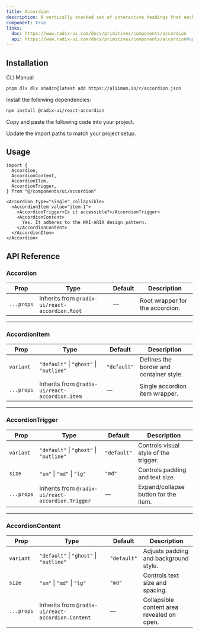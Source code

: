 ```yaml
---
title: Accordion
description: A vertically stacked set of interactive headings that each reveal a section of content.
component: true
links:
  doc: https://www.radix-ui.com/docs/primitives/components/accordion
  api: https://www.radix-ui.com/docs/primitives/components/accordion#api-reference
---
```

  
<ComponentPreview
  name="accordion-01"
  className="[&_.preview>[data-orientation=vertical]]:sm:max-w-[80%] **:[.preview]:min-h-[650px]"
  description="An accordion with three items"
  align="start"
/>

<ComponentPreview
  name="accordion-02"
  className="[&_.preview>[data-orientation=vertical]]:sm:max-w-[80%] **:[.preview]:min-h-[1000px] lg:**:[.preview]:min-h-[1000px] xl:**:[.preview]:min-h-[950px]"
  description="An accordion with three items"
  align="start"
/>

<ComponentPreview
  name="accordion-03"
  className="[&_.preview>[data-orientation=vertical]]:sm:max-w-[80%] **:[.preview]:min-h-[650px]"
  description="An accordion with three items"
  align="start"
/>

<ComponentPreview
  name="accordion-04"
  className="[&_.preview>[data-orientation=vertical]]:sm:max-w-[80%] **:[.preview]:min-h-[650px]"
  description="An accordion with three items"
  align="start"
/>

<ComponentPreview
  name="accordion-05"
  className="[&_.preview>[data-orientation=vertical]]:sm:max-w-[80%] **:[.preview]:min-h-[650px]"
  description="An accordion with three items"
  align="start"
/>
 

## Installation

<CodeTabs>

<TabsList>
  <TabsTrigger value="cli">CLI</TabsTrigger>
  <TabsTrigger value="manual">Manual</TabsTrigger>
</TabsList>

<TabsContent value="cli">

```bash
pnpm dlx dlx shadcn@latest add https://aliimam.in/r/accordion.json
```

</TabsContent>

<TabsContent value="manual">

<Steps>

<Step>Install the following dependencies:</Step>

```bash
npm install @radix-ui/react-accordion
```

<Step>Copy and paste the following code into your project.</Step>

<ComponentSource name="accordion" title="components/ui/accordion.tsx" />

<Step>Update the import paths to match your project setup.</Step>

</Steps>

</TabsContent>

</CodeTabs>

## Usage

```tsx showLineNumbers
import {
  Accordion,
  AccordionContent,
  AccordionItem,
  AccordionTrigger,
} from "@/components/ui/accordion"
```

```tsx showLineNumbers
<Accordion type="single" collapsible>
  <AccordionItem value="item-1">
    <AccordionTrigger>Is it accessible?</AccordionTrigger>
    <AccordionContent>
      Yes. It adheres to the WAI-ARIA design pattern.
    </AccordionContent>
  </AccordionItem>
</Accordion>
```

## API Reference

### Accordion

| Prop      | Type | Default | Description |
|-----------|------|---------|-------------|
| `...props` | Inherits from `@radix-ui/react-accordion.Root` | — | Root wrapper for the accordion. |

---

### AccordionItem

| Prop      | Type                                | Default   | Description |
|-----------|-------------------------------------|-----------|-------------|
| `variant` | `"default"` \| `"ghost"` \| `"outline"` | `"default"` | Defines the border and container style. |
| `...props` | Inherits from `@radix-ui/react-accordion.Item` | — | Single accordion item wrapper. |

---

### AccordionTrigger

| Prop      | Type                                | Default   | Description |
|-----------|-------------------------------------|-----------|-------------|
| `variant` | `"default"` \| `"ghost"` \| `"outline"` | `"default"` | Controls visual style of the trigger. |
| `size`    | `"sm"` \| `"md"` \| `"lg"`             | `"md"`      | Controls padding and text size. |
| `...props` | Inherits from `@radix-ui/react-accordion.Trigger` | — | Expand/collapse button for the item. |

---

### AccordionContent

| Prop      | Type                                | Default   | Description |
|-----------|-------------------------------------|-----------|-------------|
| `variant` | `"default"` \| `"ghost"` \| `"outline"` | `"default"` | Adjusts padding and background style. |
| `size`    | `"sm"` \| `"md"` \| `"lg"`             | `"md"`      | Controls text size and spacing. |
| `...props` | Inherits from `@radix-ui/react-accordion.Content` | — | Collapsible content area revealed on open. |
